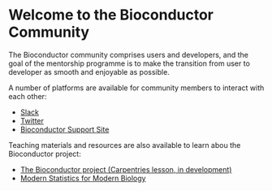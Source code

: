# Welcome to the Bioconductor Community {#community}

The Bioconductor community comprises users and developers, and the goal of the mentorship programme is to make the transition from user to developer as smooth and enjoyable as possible.

A number of platforms are available for community members to interact with each other:

- [Slack](https://bioc-community.herokuapp.com/)
- [Twitter](https://twitter.com/Bioconductor)
- [Bioconductor Support Site](https://support.bioconductor.org/)

Teaching materials and resources are also available to learn abou the Bioconductor project:

- [The Bioconductor project (Carpentries lesson, in development)](https://carpentries-incubator.github.io/bioc-project/)
- [Modern Statistics for Modern Biology](https://www.huber.embl.de/msmb/course_spring_2020/index.html)
